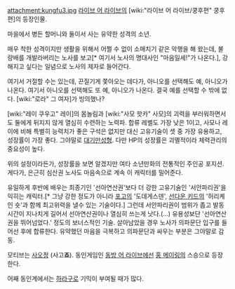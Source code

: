 attachment:kungfu3.jpg
[[라이브 어 라이브]]의 [wiki:"라이브 어 라이브/쿵후편" 쿵후편]의 등장인물.

마을에서 병든 할머니와 둘이서 사는 유약한 성격의 소년. 

매우 착한 성격이지만 생활을 위해서 어쩔 수 없이 소매치기 같은 악행을 해 왔는데, 불량배를 개발라버리는 노사를 보고[* 여기서 노사의 명대사인 "마음일세!"가 나온다.], 강해지고 싶다는 일념으로 노사의 제자로 들어간다. 

여기서 거절할 수는 있는데, 끈질기게 쫓아오는 데다가, 아니오를 선택해도 예, 아니오가 나온다. 여기서 아니오를 선택해도 또 예, 아니오가 나온다. 결국 예를 선택할 수 밖에 없다. [wiki:"로라" 그 여자]가 빙의했나?

[wiki:"레이 쿠우고" 레이]의 몸놀림과 [wiki:"사모 핫카" 사모]의 괴력을 부러워하면서도 둘에게 뒤지지 않게 열심히 수련하는 노력파. 합류 레벨도 가장 낮은 1이고, 사모나 레이에 비해 특별히 능력치가 좋은 구석은 없지만 대신 고유기술이 셋 중 가장 유용하고, 성장률이 가장 좋다. 그야말로 [[대기만성]]형. 다만 HP의 성장률은 괴멸적이라 체력관리의 중요성이 높다.

위의 설정이라든가, 성장률을 보면 알겠지만 여타 소년만화의 전통적인 주인공 포지션. 게다가, 은근히 심산권 노사도 마음속으로 계속 이 캐릭터를 밀어준다.

유일하게 후반에 배우는 최종기인 '선아연산권'보다 더 강한 고유기술인 '서안파리권'을 익히는 캐릭터.[* 그냥 강한 정도가 아니라 [[포고]]의 '도데게스덴', [[선다운 키드]]의 '허리케인 숏'과 함께 최고위력을 낼수 있는 기술이다.] 그런데 서안파리권이 범위가 좁고 발동시간이 지나치게 길어서 선아연산권이나 열심히 쓰는게 낫다.(...) 유용성보단 '선아연산권을 뛰어넘었다.' 정도의 보너스적인 기술. 살아남았을 경우 노사가 의파문단 입구를 들어선 후에 합류한다. 유약했던 마음을 극복하고 의파문단과 싸우는 부분은 그야말로 감동.

모티브는 [[사오정]] (사고'''죠'''). 동인게임인 [[동방 어 라이브]]에선 [[홍 메이링]]의 스승으로 등장한다. 

어째 동인계에서는 [[하라구로]] 기믹이 부여될 때가 많다.
